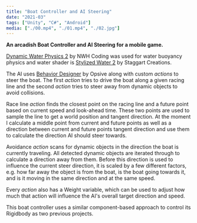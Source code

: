 ```yaml
---
title: "Boat Controller and AI Steering"
date: "2021-03"
tags: ["Unity", "C#", "Android"]
media: ["./00.mp4", "./01.mp4", "./02.jpg"]
---
```


**An arcadish Boat Controller and AI Steering for a mobile game.**

[Dynamic Water Physics 2](https://assetstore.unity.com/packages/tools/physics/dynamic-water-physics-2-147990) by NWH Coding was used for water buoyancy physics 
and water shader is [Stylized Water 2](https://assetstore.unity.com/packages/vfx/shaders/stylized-water-2-170386) by Staggart Creations.

The AI uses [Behavior Designer](https://assetstore.unity.com/packages/tools/visual-scripting/behavior-designer-behavior-trees-for-everyone-15277) by Opsive along with custom *actions* to steer the boat. 
The first *action* tries to drive the boat along a given racing line and the second *action* tries to steer away from dynamic objects to avoid collisions.

Race line *action* finds the closest point on the racing line and a future point based on current speed and look-ahead time. 
These two points are used to sample the line to get a world position and tangent direction. 
At the moment I calculate a middle point from current and future points as well as a direction between current and future points tangent direction and use them to calculate the direction AI should steer towards.

Avoidance *action* scans for dynamic objects in the direction the boat is currently traveling. 
All detected dynamic objects are iterated through to calculate a direction away from them. 
Before this direction is used to influence the current steer direction, it is scaled by a few different factors, e.g. how far away the object is from the boat, is the boat going towards it, and is it moving in the same direction and at the same speed.

Every *action* also has a Weight variable, which can be used to adjust how much that action will influence the AI's overall target direction and speed.

This boat controller uses a similar component-based approach to control its Rigidbody as two previous projects.